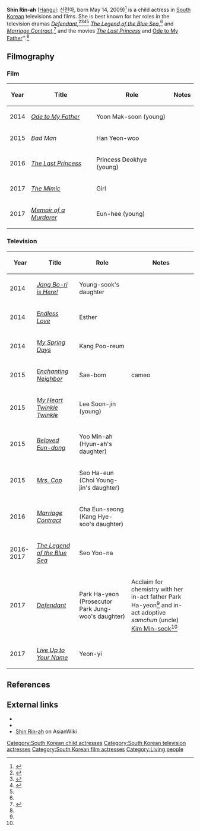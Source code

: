 {{Korean name|[[Shin (Korean surname)|Shin]]}}

'''Shin Rin-ah''' ([[Hangul]]: 신린아, born May 14, 2009)<ref name=hancinema-defendant>{{Cite web|url = http://www.hancinema.net/the-little-actress-from-defendant-shin-rin-ah-104513.html|title = The Little Actress from "Defendant": Shin Rin-ah|publisher = Han Cinema|date = March 29, 2017|accessdate = October 22, 2017}}</ref> is a child actress in [[South Korea]]n televisions and films. She is best known for her roles in the television dramas ''[[Defendant (TV series)|Defendant]]'',<ref name=kstarlive-defendant>{{cite web|url = http://www.kstarlive.com/581338|title = Jisung and Child Actress Shin Rinah Shows off Adorable Bonds in Behind Cuts of Drama (Defendant)|accessdate = October 22, 2017|date = February 28, 2017|publisher = KStarLive.com}}</ref><ref name=dramabeans-defendant>{{cite web|url = http://www.dramabeans.com/2017/01/ji-sung-is-the-best-dad-ever-in-new-defendant-stills/|title = Ji Sung is the best dad ever in new Defendant stills|publisher = [[Dramabeans]]|date = January 4, 2017|accessdate = October 22, 2017}}</ref><ref name=defendant-samchun>{{cite web|url = https://www.soompi.com/2017/03/27/kim-min-suk-explains-much-defendant-co-star-shin-rin-ah-means/|title = Kim Min Suk Explains How Much “Defendant” Co-Star Shin Rin Ah Means To Him|last = Yu|first = Jiwon|date = March 27, 2017|accessdate = October 22, 2017|publisher = [[Soompi]]}}</ref><ref name=hancinema-defendant/> ''[[The Legend of the Blue Sea]]'',<ref name=hancinema-defendant/> and ''[[Marriage Contract]]'',<ref>{{cite web|url = https://www.soompi.com/2016/04/03/6-reasons-marriage-contract-will-have-you-hooked/|title = 6 Reasons “Marriage Contract” Will Have You Hooked|author = LavelyShai|date = April 3, 2016|accessdate = October 22, 2017|publisher = [[Soompi]]}}</ref> and the movies ''[[The Last Princess (film)|The Last Princess]]'' and [[Ode to My Father]]''.<ref name=hancinema-defendant/>

== Filmography ==

=== Film ===

{| class="sortable wikitable" border="1"
! Year !! Title !! Role !! Notes
|-
| 2014 || ''[[Ode to My Father]]'' || Yoon Mak-soon (young) ||
|-
| 2015 || ''Bad Man'' || Han Yeon-woo ||
|-
| 2016 || ''[[The Last Princess (film)|The Last Princess]]'' || Princess Deokhye (young) ||
|-
| 2017 || ''[[The Mimic (film)|The Mimic]]'' || Girl ||
|-
| 2017 || ''[[Memoir of a Murderer]]'' || Eun-hee (young) ||
|}

=== Television ===

{| class="sortable wikitable" border="1"
! Year !! Title !! Role !! Notes
|-
| 2014 || ''[[Jang Bo-ri is Here!]]'' ||  Young-sook's daughter ||
|-
| 2014 || ''[[Endless Love (2014 TV series)|Endless Love]]'' || Esther ||
|-
| 2014 || ''[[My Spring Days]]'' || Kang Poo-reum ||
|-
| 2015 || ''[[Enchanting Neighbor]]'' || Sae-bom || cameo
|-
| 2015 || ''[[My Heart Twinkle Twinkle]]'' || Lee Soon-jin (young) ||
|-
| 2015 || ''[[Beloved Eun-dong]]'' || Yoo Min-ah (Hyun-ah's daughter) ||
|-
| 2015 || ''[[Mrs. Cop]]'' || Seo Ha-eun (Choi Young-jin's daughter) ||
|-
| 2016 || ''[[Marriage Contract]]'' || Cha Eun-seong (Kang Hye-soo's daughter) ||
|-
| 2016-2017 || ''[[The Legend of the Blue Sea]]'' || Seo Yoo-na ||
|-
| 2017 || ''[[Defendant (TV series)|Defendant]]'' || Park Ha-yeon (Prosecutor Park Jung-woo's daughter) || Acclaim for chemistry with her in-act father Park Ha-yeon<ref name=kstarlive-defendant/> and in-act adoptive ''samchun'' (uncle) [[Kim Min-seok (actor)|Kim Min-seok]]<ref name=defendant-samchun/>
|-
| 2017 || ''[[Live Up to Your Name]]'' || Yeon-yi ||
|}

== References ==

{{reflist|30em}}

== External links ==

* {{IMDb name|7950806|Shin Rin-ah}}
* {{hancinema person|Shin_Rin-ah}}
* [http://asianwiki.com/Shin_Rin-Ah Shin Rin-ah] on AsianWiki

[[Category:South Korean child actresses]]
[[Category:South Korean television actresses]]
[[Category:South Korean film actresses]]
[[Category:Living people]]
